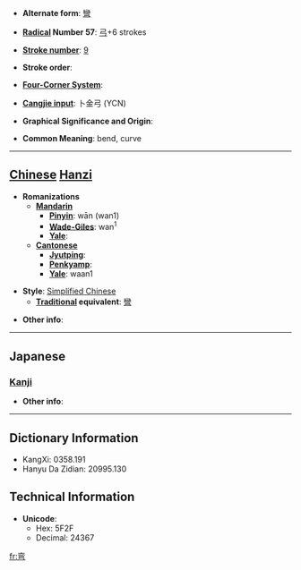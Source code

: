 * '''Alternate form''': [[彎]]

* '''[[Wiktionary:Chinese radical index| Radical]] Number 57''': [[Wiktionary:Chinese radical index 弓|弓]]+6 strokes

* '''[[Wiktionary:Chinese total strokes index|Stroke number]]''': [[Wiktionary:Chinese total strokes index 9|9]]

* '''Stroke order''': 

* '''[[Wiktionary:Chinese four corner index|Four-Corner System]]''': 

* '''[[Wiktionary:Chinese Cangjie index|Cangjie input]]''': 卜金弓 (YCN)

* '''Graphical Significance and Origin''': 

* '''Common Meaning''': bend, curve

----

== [[Chinese]] [[Hanzi]] ==

* '''Romanizations'''
** '''[[Mandarin]]'''
*** '''[[Pinyin]]''': wān (wan1)
*** '''[[Wade-Giles]]''': wan<sup>1</sup>
*** '''[[Yale]]''': 
** '''[[Cantonese]]'''
*** '''[[Jyutping]]''':
*** '''[[Penkyamp]]''': 
*** '''[[Yale]]''': waan1

* '''Style''': [[Simplified Chinese]] 
** '''[[Traditional Chinese|Traditional]] equivalent''': [[彎]]

* '''Other info''': 

----

==Japanese==
===[[Kanji]]===
{{kanji|on readings=[[わん]] (wan)|kun readings=[[ひく]] (hiku)}}

* '''Other info''':  

----

== Dictionary Information ==

* KangXi: 0358.191
* Hanyu Da Zidian: 20995.130

== Technical Information ==

* '''Unicode''':
** Hex: 5F2F
** Decimal: 24367

[[fr:弯]]